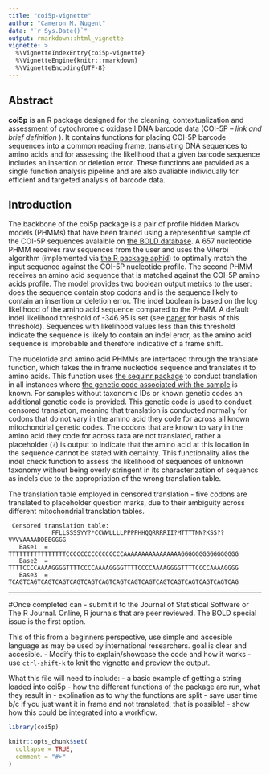 ```yaml
---
title: "coi5p-vignette"
author: "Cameron M. Nugent"
data: "`r Sys.Date()`"
output: rmarkdown::html_vignette
vignette: >
  %\VignetteIndexEntry{coi5p-vignette}
  %\VignetteEngine{knitr::rmarkdown}
  %\VignetteEncoding{UTF-8}
---
```


## Abstract

**coi5p** is an R package designed for the cleaning, contextualization and assessment of cytochrome c oxidase I DNA barcode data (COI-5P -- *link and brief definition* ). It contains functions for placing COI-5P barcode sequences into a common reading frame, translating DNA sequences to amino acids and for assessing the likelihood that a given barcode sequence includes an insertion or deletion error. These functions are provided as a single function analysis pipeline and are also avaliable individually for efficient and targeted analysis of barcode data.

## Introduction

The backbone of the coi5p package is a pair of profile hidden Markov models (PHMMs) that have been trained using a representitive sample of the COI-5P sequences avalaible on [the BOLD database](http://www.boldsystems.org/index.php). A 657 nucleotide PHMM receives raw sequences from the user and uses the Viterbi algorithm (implemented via [the R package aphid](https://github.com/shaunpwilkinson/aphid)) to optimally match the input sequence against the COI-5P nucleotide profile. The second PHMM receives an amino acid sequence that is matched against the COI-5P amino acids profile. The model provides two boolean output metrics to the user: does the sequence contain stop codons and is the sequence likely to contain an insertion or deletion error. The indel boolean is based on the log likelihood of the amino acid sequence compared to the PHMM. A default indel likelihood threshold of -346.95 is set (see [paper]() for basis of this threshold). Sequences with likelihood values less than this threshold indicate the sequence is likely to contain an indel error, as the amino acid sequence is improbable and therefore indicative of a frame shift.

The nucelotide and amino acid PHMMs are interfaced through the translate function, which takes the in frame nucleotide sequence and translates it to amino acids. This function uses [the sequinr package]() to conduct translation in all instances where [the genetic code associated with the sample](https://www.ncbi.nlm.nih.gov/Taxonomy/Utils/wprintgc.cgi) is known. For samples without taxonomic IDs or known genetic codes an additional genetic code is provided. This genetic code is used to conduct censored translation, meaning that translation is conducted normally for codons that do not vary in the amino acid they code for across all known mitochondrial genetic codes. The codons that are known to vary in the amino acid they code for across taxa are not translated, rather a placeholder (`?`) is output to indicate that the amino acid at this location in the sequence cannot be stated with certainty. This functionality allos the indel check function to assess the likelihood of sequences of unknown taxonomy without being overly stringent in its characterization of sequencs as indels due to the appropriation of the wrong translation table.

The translation table employed in censored translation - five codons are translated to placeholder question marks, due to their ambiguity across different mitochondrial translation tables.
```
 Censored translation table:
            FFLLSSSSYY?*CCWWLLLLPPPPHHQQRRRRII?MTTTTNN?KSS??VVVVAAAADDEEGGGG
   Base1  = TTTTTTTTTTTTTTTTCCCCCCCCCCCCCCCCAAAAAAAAAAAAAAAAGGGGGGGGGGGGGGGG
   Base2  = TTTTCCCCAAAAGGGGTTTTCCCCAAAAGGGGTTTTCCCCAAAAGGGGTTTTCCCCAAAAGGGG
   Base3  = TCAGTCAGTCAGTCAGTCAGTCAGTCAGTCAGTCAGTCAGTCAGTCAGTCAGTCAGTCAGTCAG
```



-----------------------------------------------------------------------------------------------
#Once completed can - submit it to the Journal of Statistical Software or The R Journal. Online, R journals that are peer reviewed. The BOLD special issue is the first option.


This of this from a beginners perspective, use simple and accesible language as may be used by international researchers. goal is clear and accesible.
 - Modify this to explain/showcase the code and how it works
 - use `ctrl-shift-k` to knit the vignette and preview the output.
 
What this file will need to include:
 - a basic example of getting a string loaded into coi5p
 - how the different functions of the package are run, what they result in
 - explination as to why the functions are split - save user time b/c if you just want it in frame and not translated, that is possible!
 - show how this could be integrated into a workflow.
 
 
```r
library(coi5p)
```



```r
knitr::opts_chunk$set(
  collapse = TRUE,
  comment = "#>"
)
```

